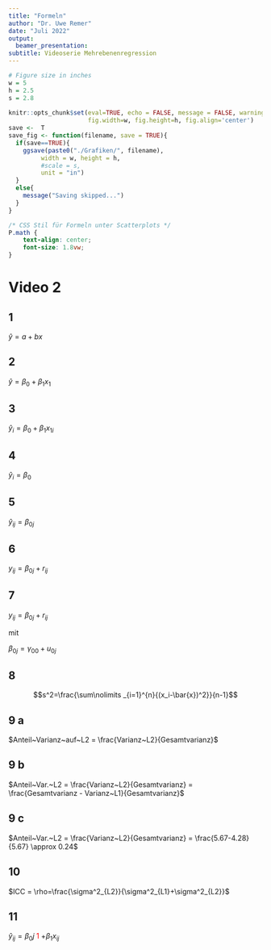 ```yaml
---
title: "Formeln"
author: "Dr. Uwe Remer"
date: "Juli 2022"
output:
  beamer_presentation:
subtitle: Videoserie Mehrebenenregression
---
```


```r
# Figure size in inches
w = 5
h = 2.5
s = 2.8
    
knitr::opts_chunk$set(eval=TRUE, echo = FALSE, message = FALSE, warning = FALSE,
                      fig.width=w, fig.height=h, fig.align='center')
save <-  T
save_fig <- function(filename, save = TRUE){
  if(save==TRUE){
    ggsave(paste0("./Grafiken/", filename), 
         width = w, height = h,
         #scale = s,       
         unit = "in")
  }
  else{
    message("Saving skipped...")
  }
}
```

```css
/* CSS Stil für Formeln unter Scatterplots */
P.math {
    text-align: center;
    font-size: 1.8vw;
}
```

# Video 2

## 1  

<p class=math> 
$\hat{y}=a+bx$
</p>

## 2

<p class=math> 
$\hat{y}=\beta_0+\beta_1x_1$
</p>

## 3

<p class=math> 
$\hat{y}_i=\beta_0+\beta_1x_{1i}$
</p>

## 4

<p class=math> 
$\hat{y}_i=\beta_0$
</p>

## 5

<p class=math> 
$\hat{y}_{ij} = \beta_{0j}$
</p>

## 6

<p class=math> 
$y_{ij} = \beta_{0j} + r_{ij}$
</p>
## 7

<p class=math> 
$y_{ij} = \beta_{0j} + r_{ij}$

mit 

$\beta_{0j} = \gamma_{00} + u_{0j}$
</p>


## 8

$$s^2=\frac{\sum\nolimits _{i=1}^{n}{(x_i-\bar{x})^2}}{n-1}$$

## 9 a

<p class=math> 
$Anteil~Varianz~auf~L2 = \frac{Varianz~L2}{Gesamtvarianz}$
</p>

## 9 b

<p class=math> 
$Anteil~Var.~L2 = \frac{Varianz~L2}{Gesamtvarianz} = \frac{Gesamtvarianz - Varianz~L1}{Gesamtvarianz}$
</p>


## 9 c

<p class=math> 
$Anteil~Var.~L2 = \frac{Varianz~L2}{Gesamtvarianz} = \frac{5.67-4.28}{5.67} \approx 0.24$
</p>

## 10

<p class=math> 
$ICC = \rho=\frac{\sigma^2_{L2}}{\sigma^2_{L1}+\sigma^2_{L2}}$
</p>

## 11

<p class=math> 
$\hat{y}_{ij}=\beta_0j$
<font color=red>$1$</font>
$+\beta_1x_{ij}$
</p>
